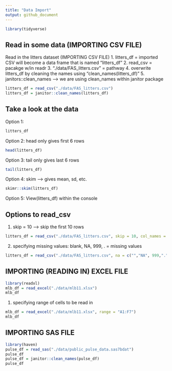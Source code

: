 ```yaml
---
title: "Data Import"
output: github_document
---
```


```r
library(tidyverse)
```

## Read in some data (IMPORTING CSV FILE)

Read in the litters dataset (IMPORTING CSV FILE)
1. litters_df = imported CSV will become a data frame that is named "litters_df"
2. read_csv = pacakge w/in readr
3. "./data/FAS_litters.csv" = pathway
4. overwrite litters_df by cleaning the names using "clean_names(litters_df)"
5. janitors::clean_names --> we are using clean_names within janitor package
```r
litters_df = read_csv("./data/FAS_litters.csv")
litters_df = janitor::clean_names(litters_df)
```

## Take a look at the data

Option 1:
```r
litters_df
```

Option 2: head only gives first 6 rows
```r
head(litters_df)
```

Option 3: tail only gives last 6 rows
```r
tail(litters_df)
```

Option 4: skim --> gives mean, sd, etc.
```r
skimr::skim(litters_df)
```

Option 5: View(litters_df) within the console

## Options to read_csv

1. skip = 10 --> skip the first 10 rows
```r
litters_df = read_csv("./data/FAS_litters.csv", skip = 10, col_names = FALSE)
```

2. specifying missing values: blank, NA, 999, . = missing values
```r
litters_df = read_csv("./data/FAS_litters.csv", na = c("","NA", 999,"."))
```

## IMPORTING (READING IN) EXCEL FILE

```r
library(readxl)
mlb_df = read_excel("./data/mlb11.xlsx")
mlb_df
```

1. specifying range of cells to be read in
```r
mlb_df = read_excel("./data/mlb11.xlsx", range = "A1:F7")
mlb_df
```

## IMPORTING SAS FILE

```r
library(haven)
pulse_df = read_sas("./data/public_pulse_data.sas7bdat")
pulse_df
pulse_df = janitor::clean_names(pulse_df)
pulse_df
```

